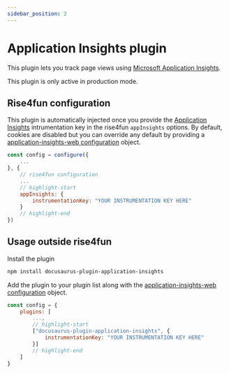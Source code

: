 ```yaml
---
sidebar_position: 2
---
```


# Application Insights plugin

This plugin lets you track page views using [Microsoft Application Insights](https://www.npmjs.com/package/@microsoft/applicationinsights-web).

This plugin is only active in production mode.

## Rise4fun configuration

This plugin is automatically injected once you provide the [Application Insights](https://azuremarketplace.microsoft.com/en-us/marketplace/apps/Microsoft.AppInsights?exp=ubp8) intrumentation key
in the rise4fun `appInsights` options.
By default, cookies are disabled but you can override any default by providing
a [application-insights-web configuration](https://github.com/microsoft/ApplicationInsights-JS#snippet-configuration-options) object.

```js title="docusaurus.config.js"
const config = configure({
    ...
}, {
    // rise4fun configuration
    ...
    // highlight-start
    appInsights: {
        instrumentationKey: "YOUR INSTRUMENTATION KEY HERE"
    }
    // highlight-end
})
```

## Usage outside rise4fun

Install the plugin

```bash npm2yarn
npm install docusaurus-plugin-application-insights
```

Add the plugin to your plugin list along with the [application-insights-web configuration](https://github.com/microsoft/ApplicationInsights-JS#snippet-configuration-options) object.

```js
const config = {
    plugins: [
        ...,
        // highlight-start
        ["docusaurus-plugin-application-insights", {
            instrumentationKey: "YOUR INSTRUMENTATION KEY HERE"
        }]
        // highlight-end
    ]
}
```
